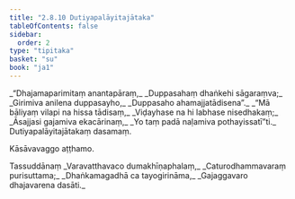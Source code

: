 ```yaml
---
title: "2.8.10 Dutiyapalāyitajātaka"
tableOfContents: false
sidebar:
  order: 2
type: "tipitaka"
basket: "su"
book: "ja1"
---
```



<DynamicBreadcrumb />

<Division number="159" book="ja1">

<Paragraph number="597" type="verses" book="ja1">
_“Dhajamaparimitaṃ anantapāraṃ,_  
_Duppasahaṃ dhaṅkehi sāgaraṃva;_  
_Girimiva anilena duppasayho,_  
_Duppasaho ahamajjatādisena”._  

</Paragraph>

</Division>
<Division number="160" book="ja1">

<Paragraph number="598" type="verses" book="ja1">
_“Mā bāliyaṃ vilapi na hissa tādisaṃ,_  
_Viḍayhase na hi labhase nisedhakaṃ;_  
_Āsajjasi gajamiva ekacārinaṃ,_  
_Yo taṃ padā naḷamiva pothayissatī”ti._  


</Paragraph>
</Division>

<Paragraph number="599" type="center" book="ja1">
Dutiyapalāyitajātakaṃ dasamaṃ.

  
Kāsāvavaggo aṭṭhamo.



</Paragraph>

<Paragraph number="600" type="center" book="ja1">
Tassuddānaṃ


</Paragraph>

<Paragraph number="601" type="verses" book="ja1">
_Varavatthavaco dumakhīṇaphalaṃ,_  
_Caturodhammavaraṃ purisuttama;_  
_Dhaṅkamagadhā ca tayogirināma,_  
_Gajaggavaro dhajavarena dasāti._
</Paragraph>